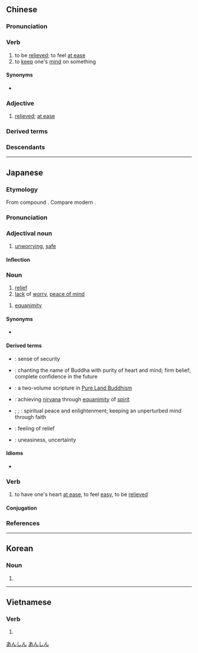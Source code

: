 ==Chinese==
{{zh-forms}}

===Pronunciation===
{{zh-pron
|m=ānxīn
|c=on1 sam1
|h=pfs=ôn-sîm
|mb=uíng-séng
|md=ăng-sĭng
|mn=an-sim
|mc=y
|ma=zh-cmn-安心.opus
|cat=v,a
}}

===Verb===
{{zh-verb}}

# to be [[relieved]]; to feel [[at ease]]
# to [[keep]] one's [[mind]] on something

====Synonyms====
* {{sense|to be relieved}} {{zh-l|放心}}

===Adjective===
{{head|zh|adjective}}

# [[relieved]]; [[at ease]]

===Derived terms===
{{zh-der|安心立命}}

===Descendants===
{{CJKV||あんしん|안심|an tâm}}

{{zh-cat|Elementary}}

----

==Japanese==
{{ja-kanjitab|あん|しん|yomi=on}}

===Etymology===
From {{der|ja|ltc|-|sort=あんしん}} compound {{m|ltc|安心|tr=*ʔan *sim}}. Compare modern {{cog|zh|安心|tr=ānxīn}}.

===Pronunciation===
{{ja-pron|あんしん|y=on|acc=0|acc_ref=DJR}}

===Adjectival noun===
{{ja-adj|infl=na|あんしん}}

# [[unworrying]], [[safe]]

====Inflection====
{{ja-na|あんしん}}

===Noun===
{{ja-noun|あんしん}}

# [[relief]]
# [[lack]] of [[worry]], [[peace of mind]]

{{ja-noun|あんじん}}

# {{lb|ja|sort=あんじん|Buddhism}} [[equanimity]]

====Synonyms====
* {{sense|relief}} {{ja-r|安%堵|あん%ど}}

====Derived terms====
* {{ja-r|安%心%感|あん%しん%かん}}: sense of security
* {{ja-r|安%心 決%定|あん%しん けつ%じょう}}: {{qualifier|Buddhism}} chanting the name of Buddha with purity of heart and mind; firm belief; complete confidence in the future
* {{ja-r|安%心 決%定 鈔|あん%しん けつ%じょう しょう|caps=y}}: {{qualifier|Buddhism}} a two-volume scripture in [[w:Pure Land Buddhism|Pure Land Buddhism]]
* {{ja-r|安%心 得%道|あん%しん とく%どう}}: {{qualifier|Buddhism}} achieving [[nirvana]] through [[equanimity]] of [[spirit]]
* {{ja-r|安%心 立%命|あん%しん りつ%めい}}; {{ja-r|安%心 立%命|あん%じん りゅう%めい}}; {{ja-r|安%心 立%命|あん%じん りゅう%みょう}}: spiritual peace and enlightenment; keeping an unperturbed mind through faith
* {{ja-r|一%安%心|ひと%あん%しん}}: feeling of relief
* {{ja-r|不%安%心|ふ%あん%しん}}: uneasiness, uncertainty

====Idioms====
* {{ja-r|安%心 無き 読%経 は 田中 の 蝦%蟇 の 如し|あん%しん なき ど%きょう は たなか の が%ま の ごとし|"a sutra recital without peace of mind is just like a toad in a paddy" → reciting the sutras without having the proper spiritual mindset is as meaningful as the croaking of a toad in a rice paddy}}

===Verb===
{{ja-verb-suru|tr=intrans|あんしん}}

# to have one's heart [[at ease]], to feel [[easy]], to be [[relieved]]

====Conjugation====
{{ja-suru|あんしん}}

===References===
<references/>

[[Category:ja:Emotions|あんしん]]
[[Category:ja:JLPT-4|あんしん]]

----

==Korean==
{{ko-hanjatab}}

===Noun===
{{ko-noun|hangeul=안심}}

# {{hanja form of|안심|[[relief]], [[peacefulness]]}}

----

==Vietnamese==
{{vi-hantutab}}

===Verb===
{{vi-verb|sc=Hani}}

# {{han tu form of|yên tâm|to be [[reassured]]}}